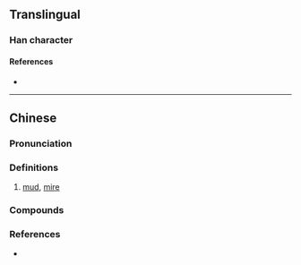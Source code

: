 {{character info}}
==Translingual==

===Han character===
{{Han char|rn=85|rad=水|as=08|sn=11|four=38117|canj=ETTC|ids=⿰氵並}}

====References====
* {{Han ref|kx=0638.210|dkj=17879|dj=1045.120|hdz=31686.020|uh=6E74|ud=28276|bh=D5E4|bd=54756}}

----

==Chinese==
{{zh-forms}}

===Pronunciation===
{{zh-pron
|m=bàn
|c=baan6
|mc=y
|oc=y
|ma=
|cat=n
}}

===Definitions===
{{zh-hanzi}}

# {{lb|zh|Cantonese}} [[mud]], [[mire]]

===Compounds===
{{zh-der|湴更|長湴}}

===References===
* {{R:yue:Hanzi}}